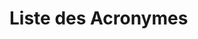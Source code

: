 # Liste des Acronymes {.unnumbered}

<!-- Unfortunately, we have to sort manually -->

```{=tex}
\begin{acronym}
\acro{1,24,25(OH)3D3}[1,24,25(OH)\textsubscript{3}D\textsubscript{3}]{1,24(R),25‐trihydroxycholecalciferol\acroextra{ (acide calcitroïque)}}
\acro{1,25(OH)2D3}[1,25(OH)\textsubscript{2}D\textsubscript{3}]{1,25-dihydroxycholécalciférol\acroextra{ (calcitriol)}}
\acro{24,25(OH)3D3}[24,25(OH)\textsubscript{3}D\textsubscript{3}]{24,25-dihydroxycholécalciférol}
\acro{25(OH)D3}[25(OH)D\textsubscript{3}]{25-hydroxycholécalciferol\acroextra{ (calcidiol ou calcifédiol)}}
\acro{7-DHC}{7-déhydrocholestérol}
\acro{ANSES}{Agence Nationale de Sécurité sanitaire de l'alimentation, de l'Environnement et du Travail}
\acro{ADN}{acide désoxyribonucléique}
\acro{ANSM}{Agence Nationale de Sécurité des Médicaments}
\acro{AJR}{\LU{A}{a}pport \LU{J}{j}ournalier \LU{R}{r}ecommandé}
\acro{CMH-II}{\LU{C}{c}omplexe \LU{M}{m}ajeur d'\LU{H}{h}istocompatibilité de \LU{C}{c}lasse II}
\acro{CPA}{cellules présentatrices d'antigènes}
\acro{CYP24A1}{24-hydroxylase}
\acro{CYP27B1}{25-hydroxyvitamine D\textsubscript{3}-1α-hydroxylase}
\acro{DBP}{D binding protein}
\acro{EFSA}{European Food Safety Authority}
\acro{eNOS}{endothelial nitric oxide synthase}
\acro{FDA}{Food and Drugs Administration}
\acro{FGF23}{fibroblast growth factor 23}
\acro{ifng}[IFN-$\mupgamma$]{interféron gamma}
\acro{IL-2}{interleukine-2}
\acro{IL-6}{interleukine-6}
\acro{IL-10}{interleukine-10}
\acro{IL-12}{interleukine-12}
\acro{IL-17}{interleukine-17}
\acro{IOM}{Institute of Medicine}
\acro{NK}{lymphocytes natural killer}
\acro{LOAEL}{Non Observed Adverse Effect Level}
\acro{LPS}{lipopolysaccharide}
\acro{NOAEL}{Lowest Observed Adverse Effect Level}
\acro{PTH}{hormone parathyroïde}
\acro{Th}[T helpers]{lymphocytes T helpers}
\acro{TLR}{toll-like receptor}
\acro{tnfa}[TNF-\ensuremath{\mupalpha}]{tumor necrosis factor alpha}
\acro{UI}{unité internationale}
\acro{VDR}{vitamin D receptor}
\acro{VDRE}{\LU{V}{v}itamin D \LU{R}{r}esponse \LU{E}{e}lement}
\end{acronym}
```
